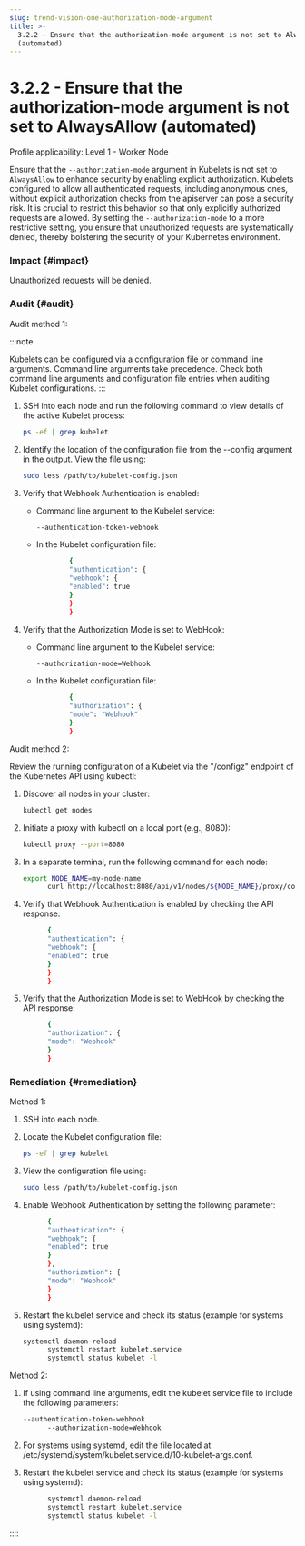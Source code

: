 ```yaml
---
slug: trend-vision-one-authorization-mode-argument
title: >-
  3.2.2 - Ensure that the authorization-mode argument is not set to AlwaysAllow
  (automated)
---
```

# 3.2.2 - Ensure that the authorization-mode argument is not set to AlwaysAllow (automated)

Profile applicability: Level 1 - Worker Node

Ensure that the `--authorization-mode` argument in Kubelets is not set to `AlwaysAllow` to enhance security by enabling explicit authorization. Kubelets configured to allow all authenticated requests, including anonymous ones, without explicit authorization checks from the apiserver can pose a security risk. It is crucial to restrict this behavior so that only explicitly authorized requests are allowed. By setting the `--authorization-mode` to a more restrictive setting, you ensure that unauthorized requests are systematically denied, thereby bolstering the security of your Kubernetes environment.

### Impact {#impact}

Unauthorized requests will be denied.

### Audit {#audit}

Audit method 1:

:::note

Kubelets can be configured via a configuration file or command line arguments. Command line arguments take precedence. Check both command line arguments and configuration file entries when auditing Kubelet configurations.
:::

1.  SSH into each node and run the following command to view details of the active Kubelet process:

    ```bash
    ps -ef | grep kubelet
    ```

2.  Identify the location of the configuration file from the --config argument in the output. View the file using:

    ```bash
    sudo less /path/to/kubelet-config.json
    ```

3.  Verify that Webhook Authentication is enabled:

    - Command line argument to the Kubelet service:

      ```bash
      --authentication-token-webhook
      ```

    - In the Kubelet configuration file:

      ```bash
              {
              "authentication": {
              "webhook": {
              "enabled": true
              }
              }
              }

      ```

4.  Verify that the Authorization Mode is set to WebHook:

    - Command line argument to the Kubelet service:

      ```bash
      --authorization-mode=Webhook
      ```

    - In the Kubelet configuration file:

      ```bash
              {
              "authorization": {
              "mode": "Webhook"
              }
              }

      ```

Audit method 2:

Review the running configuration of a Kubelet via the "/configz" endpoint of the Kubernetes API using kubectl:

1.  Discover all nodes in your cluster:

    ```bash
    kubectl get nodes
    ```

2.  Initiate a proxy with kubectl on a local port (e.g., 8080):

    ```bash
    kubectl proxy --port=8080
    ```

3.  In a separate terminal, run the following command for each node:

    ```bash
    export NODE_NAME=my-node-name
          curl http://localhost:8080/api/v1/nodes/${NODE_NAME}/proxy/configz
    ```

4.  Verify that Webhook Authentication is enabled by checking the API response:

    ```bash
          {
          "authentication": {
          "webhook": {
          "enabled": true
          }
          }
          }

    ```

5.  Verify that the Authorization Mode is set to WebHook by checking the API response:

    ```bash
          {
          "authorization": {
          "mode": "Webhook"
          }
          }

    ```

### Remediation {#remediation}

Method 1:

1.  SSH into each node.

2.  Locate the Kubelet configuration file:

    ```bash
    ps -ef | grep kubelet
    ```

3.  View the configuration file using:

    ```bash
    sudo less /path/to/kubelet-config.json
    ```

4.  Enable Webhook Authentication by setting the following parameter:

    ```bash
          {
          "authentication": {
          "webhook": {
          "enabled": true
          }
          },
          "authorization": {
          "mode": "Webhook"
          }
          }

    ```

5.  Restart the kubelet service and check its status (example for systems using systemd):

    ```bash
    systemctl daemon-reload
          systemctl restart kubelet.service
          systemctl status kubelet -l
    ```

Method 2:

1.  If using command line arguments, edit the kubelet service file to include the following parameters:

    ```bash
    --authentication-token-webhook
          --authorization-mode=Webhook
    ```

2.  For systems using systemd, edit the file located at /etc/systemd/system/kubelet.service.d/10-kubelet-args.conf.

3.  Restart the kubelet service and check its status (example for systems using systemd):

    ```bash
          systemctl daemon-reload
          systemctl restart kubelet.service
          systemctl status kubelet -l
    ```
::::
